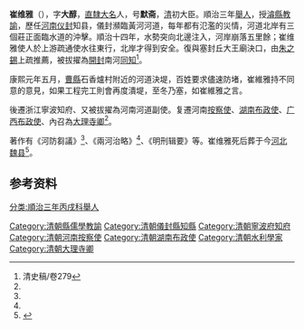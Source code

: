 {{expand|time=2015-03-10T14:10:40+00:00}}
'''崔维雅'''（{{bd|？||1662年}}），字'''大醇'''，[[直隸|直隸]][[大名县|大名]]人，号'''默斋'''，[[清朝|清]]初大臣。順治三年[[舉人|舉人]]，授[[濬縣|濬縣]][[教諭|教諭]]，歷任[[河南|河南]][[仪封乡|仪封]]知县，儀封瀕臨黃河河道，每年都有氾濫的災情，河道北岸有三個莊正面臨水道的沖擊。順治十四年，水勢突向北邊注入，河岸崩落五里餘；崔维雅使人於上游疏通使水往東行，北岸才得到安全。復與塞封丘大王廟決口，由[[朱之錫|朱之錫]]上疏推薦，被拔擢為[[開封|開封]]南河[[同知|同知]]<ref name="#1">清史稿/卷279</ref>。

康熙元年五月，[[曹縣|曹縣]]石香爐村附近的河道決堤，百姓要求儘速防堵，崔維雅持不同意的意見，如果工程完工則會再度潰堤，至冬乃塞，如崔維雅之言。

後遷浙江寧波知府、又被拔擢為河南河道副使。复遷河南[[按察使|按察使]]、[[湖南|湖南]][[布政使|布政使]]、[[广西|广西]][[布政使|布政使]]、內召為[[大理寺卿|大理寺卿]]<ref name="#1"/>。

著作有《河防芻議》<ref name="#1"/>、《兩河治略》<ref name="#1"/>、《明刑辑要》等。崔维雅死后葬于今[[河北|河北]][[魏县|魏县]]<ref>{{cite web|title=崔维雅墓|url=http://www.wei.gov.cn/newsshow.php?cid=5&id=79|publisher=中国·魏县|accessdate=2015-03-10|archive-date=2016-06-04|archive-url=https://web.archive.org/web/20160604050337/http://www.wei.gov.cn/newsshow.php?cid=5&id=79|dead-url=no}}</ref>。

==参考资料==
{{reflist}}

[[分类:順治三年丙戌科舉人|分类:順治三年丙戌科舉人]]
[[Category:清朝縣儒學教諭|Category:清朝縣儒學教諭]]
[[Category:清朝儀封縣知縣|Category:清朝儀封縣知縣]]
[[Category:清朝寧波府知府|Category:清朝寧波府知府]]
[[Category:清朝河南按察使|Category:清朝河南按察使]]
[[Category:清朝湖南布政使|Category:清朝湖南布政使]]
[[Category:清朝水利學家|Category:清朝水利學家]]
[[Category:清朝大理寺卿|Category:清朝大理寺卿]]